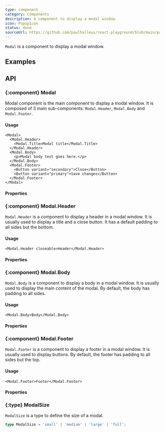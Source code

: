 ```yaml
---
type: component
category: Components
description: A component to display a modal window.
icon: PopupIcon
status: done
sourceUrl: https://github.com/paulhalleux/react-playground/blob/main/packages/playground/src/components/Modal/Modal.tsx
---
```


`Modal` is a component to display a modal window.

## Examples

<Example name="components/General/Modal" />

## API

### \{:component} Modal

Modal component is the main component to display a modal window. It is composed of 3 main sub-components: `Modal.Header`, `Modal.Body` and `Modal.Footer`.

#### Usage

```tsx
<Modal>
  <Modal.Header>
    <Modal.Title>Modal title</Modal.Title>
  </Modal.Header>
  <Modal.Body>
    <p>Modal body text goes here.</p>
  </Modal.Body>
  <Modal.Footer>
    <Button variant="secondary">Close</Button>
    <Button variant="primary">Save changes</Button>
  </Modal.Footer>
</Modal>
```

#### Properties

<Properties component="Modal" />

### \{:component} Modal.Header

`Modal.Header` is a component to display a header in a modal window. It is usually used to display a title and a close button.
It has a default padding to all sides but the bottom.

#### Usage

```tsx
<Modal.Header closeable>Header</Modal.Header>
```

#### Properties

<Properties component="ModalHeader" />


### \{:component} Modal.Body

`Modal.Body` is a component to display a body in a modal window. It is usually used to display the main content of the modal.
By default, the body has padding to all sides.

#### Usage

```tsx
<Modal.Body>Body</Modal.Body>
```

#### Properties

<Properties component="ModalBody" />

### \{:component} Modal.Footer

`Modal.Footer` is a component to display a footer in a modal window. It is usually used to display buttons.
By default, the footer has padding to all sides but the top.

#### Usage

```tsx
<Modal.Footer>Footer</Modal.Footer>
```

#### Properties

<Properties component="ModalFooter" />

### \{:type} ModalSize

`ModalSize` is a type to define the size of a modal.

```ts
type ModalSize = 'small' | 'medium' | 'large' | 'full';
```